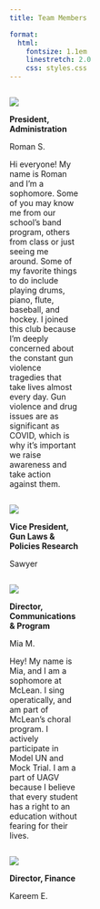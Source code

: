 ```yaml
---
title: Team Members

format:
  html: 
    fontsize: 1.1em
    linestretch: 2.0
    css: styles.css
---
```


::: {.column width="24%"}
![](imgs/roman.jpg)

**President, Administration**

Roman S.

Hi everyone! My name is Roman and I'm a sophomore. Some of you may know me from our school's band program, others from class or just seeing me around. Some of my favorite things to do include playing drums, piano, flute, baseball, and hockey. I joined this club because I'm deeply concerned about the constant gun violence tragedies that take lives almost every day. Gun violence and drug issues are as significant as COVID, which is why it's important we raise awareness and take action against them.
:::

::: {.column width="24%"}
![](imgs/sawyer.jpg)

**Vice President, Gun Laws & Policies Research**

Sawyer
:::

::: {.column width="24%"}
![](imgs/mia.jpg)

**Director, Communications & Program**

Mia M.

Hey! My name is Mia, and I am a sophomore at McLean. I sing operatically, and am part of McLean's choral program. I actively participate in Model UN and Mock Trial. I am a part of UAGV because I believe that every student has a right to an education without fearing for their lives.
:::

::: {.column width="24%"}
![](imgs/kareem.jpg)

**Director, Finance**

Kareem E.
:::
